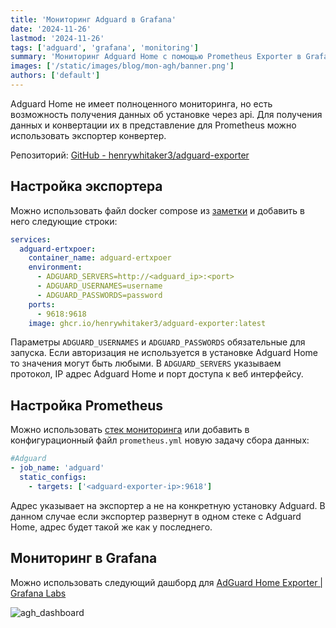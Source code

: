 ```yaml
---
title: 'Мониторинг Adguard в Grafana'
date: '2024-11-26'
lastmod: '2024-11-26'
tags: ['adguard', 'grafana', 'monitoring']
summary: 'Мониторинг Adguard Home c помощью Prometheus Exporter в Grafana'
images: ['/static/images/blog/mon-agh/banner.png']
authors: ['default']
---
```


Adguard Home не имеет полноценного мониторинга, но есть возможность получения данных об установке через api. Для получения данных и конвертации их в представление для Prometheus можно использовать экспортер конвертер.

Репозиторий: [GitHub - henrywhitaker3/adguard-exporter](https://github.com/henrywhitaker3/adguard-exporter)

## Настройка экспортера

Можно использовать файл docker compose из [заметки](/blog/adguard-home-dns-server-dlya-doma) и добавить в него следующие строки:

```yaml
services:
  adguard-ertxpoer:
    container_name: adguard-ertxpoer
    environment:
      - ADGUARD_SERVERS=http://<adguard_ip>:<port>
      - ADGUARD_USERNAMES=username
      - ADGUARD_PASSWORDS=password
    ports:
      - 9618:9618
    image: ghcr.io/henrywhitaker3/adguard-exporter:latest
```

Параметры `ADGUARD_USERNAMES` и `ADGUARD_PASSWORDS` обязательные для запуска. Если авторизация не используется в установке Adguard Home то значения могут быть любыми. В `ADGUARD_SERVERS` указываем протокол, IP адрес Adguard Home и порт доступа к веб интерфейсу.

## Настройка Prometheus

Можно использовать [стек мониторинга](/blog/monitoring-routera-mikrotik-pri-pomoshchi-prometheus-i-grafana) или добавить в конфигурационный файл `prometheus.yml` новую задачу сбора данных:

```yaml
#Adguard
- job_name: 'adguard'
  static_configs:
    - targets: ['<adguard-exporter-ip>:9618']
```

Адрес указывает на экспортер а не на конкретную установку Adguard. В данном случае если экспортер развернут в одном стеке с Adguard Home, адрес будет такой же как у последнего.

## Мониторинг в Grafana

Можно использовать следующий дашборд для [AdGuard Home Exporter | Grafana Labs](https://grafana.com/grafana/dashboards/20799-adguard-home-exporter/)

![agh_dashboard](/static/images/blog/mon-agh/file-20241008021853913.png)
